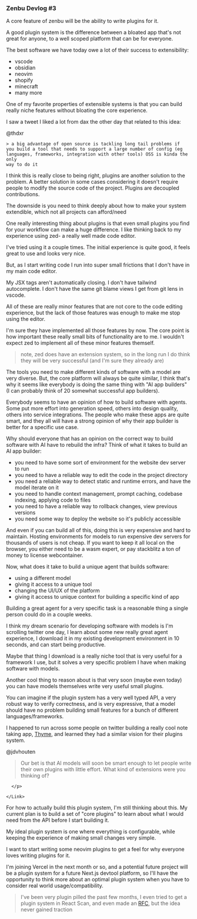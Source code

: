 
### Zenbu Devlog #3

A core feature of zenbu will be the ability to write plugins for it.

A good plugin system is the difference between a bloated app that's not great for anyone, to a well scoped platform that can be for everyone.

The best software we have today owe a lot of their success to extensibility:

- vscode
- obsidian
- neovim
- shopify
- minecraft
- many more

One of my favorite properties of extensible systems is that you can build really niche features without bloating the core experience.

I saw a tweet I liked a lot from dax the other day that related to this idea:

<Link href="https://x.com/thdxr/status/1916519912043917334">
    @thdxr 
  <p className="underline underline-offset-4 pt-0">

    
    > a big advantage of open source is tackling long tail problems if
    you build a tool that needs to support a large number of config (eg
    languages, frameworks, integration with other tools) OSS is kinda the only
    way to do it
  </p>
</Link>

I think this is really close to being right, plugins are another solution to the problem. A better solution in some cases considering it doesn't require people to modify the source code of the project. Plugins are decoupled contributions.

The downside is you need to think deeply about how to make your system extendible, which not all projects can afford/need

One really interesting thing about plugins is that even small plugins you find for your workflow can make a huge difference. I like thinking back to my experience using zed- a really well made code editor.

I've tried using it a couple times. The initial experience is quite good, it feels great to use and looks very nice.

But, as I start writing code I run into super small frictions that I don't have in my main code editor.

My JSX tags aren't automatically closing. I don't have tailwind autocomplete. I don't have the same git blame views I get from git lens in vscode.

All of these are really minor features that are not core to the code editing experience, but the lack of those features was enough to make me stop using the editor.

I'm sure they have implemented all those features by now. The core point is how important these really small bits of functionality are to me. I wouldn't expect zed to implement all of these minor features themself.

> note, zed does have an extension system, so in the long run I do think they will be very successful (and I'm sure they already are)

The tools you need to make different kinds of software with a model are very diverse. But, the core platform will always be quite similar, I think that's why it seems like everybody is doing the same thing with "AI app builders" (I can probably think of 20 somewhat successful app builders).

Everybody seems to have an opinion of how to build software with agents. Some put more effort into generation speed, others into design quality, others into service integrations. The people who make these apps are quite smart, and they all will have a strong opinion of why their app builder is better for a specific use case.

Why should everyone that has an opinion on the correct way to build software with AI have to rebuild the infra? Think of what it takes to build an AI app builder:

- you need to have some sort of environment for the website dev server to run
- you need to have a reliable way to edit the code in the project directory
- you need a reliable way to detect static and runtime errors, and have the model iterate on it
- you need to handle context management, prompt caching, codebase indexing, applying code to files
- you need to have a reliable way to rollback changes, view previous versions
- you need some way to deploy the website so it's publicly accessible

And even if you can build all of this, doing this is very expensive and hard to maintain. Hosting environments for models to run expensive dev servers for thousands of users is not cheap. If you want to keep it all local on the browser, you either need to be a wasm expert, or pay stackblitz a ton of money to license webcontainer.

Now, what does it take to build a unique agent that builds software:

- using a different model
- giving it access to a unique tool
- changing the UI/UX of the platform
- giving it access to unique context for building a specific kind of app

Building a great agent for a very specific task is a reasonable thing a single person could do in a couple weeks.

I think my dream scenario for developing software with models is I'm scrolling twitter one day, I learn about some new really great agent experience, I download it in my existing development environment in 10 seconds, and can start being productive.

Maybe that thing I download is a really niche tool that is very useful for a framework I use, but it solves a very specific problem I have when making software with models.

Another cool thing to reason about is that very soon (maybe even today) you can have models themselves write very useful small plugins.

You can imagine if the plugin system has a very well typed API, a very robust way to verify correctness, and is very expressive, that a model should have no problem building small features for a bunch of different languages/frameworks.

I happened to run across some people on twitter building a really cool note taking app, [Thyme](), and learned they had a similar vision for their plugins system.

@jdvhouten

<Link href="https://x.com/jdvhouten/status/1907835964904325337">

<p className='underline underline-offset-4'>

> Our bet is that AI models will soon be smart enough to let people write their own plugins with little effort. What kind of extensions were you thinking of?

      </p>

    </Link>

For how to actually build this plugin system, I'm still thinking about this. My current plan is to build a set of "core plugins" to learn about what I would need from the API before I start building it.

My ideal plugin system is one where everything is configurable, while keeping the experience of making small changes very simple.

I want to start writing some neovim plugins to get a feel for why everyone loves writing plugins for it.

I'm joining Vercel in the next month or so, and a potential future project will be a plugin system for a future Next.js devtool platform, so I'll have the opportunity to think more about an optimal plugin system when you have to consider real world usage/compatibility.

> I've been very plugin pilled the past few months, I even tried to get a plugin system in React Scan, and even made an [RFC](https://github.com/aidenybai/react-scan/issues/305), but the idea never gained traction
